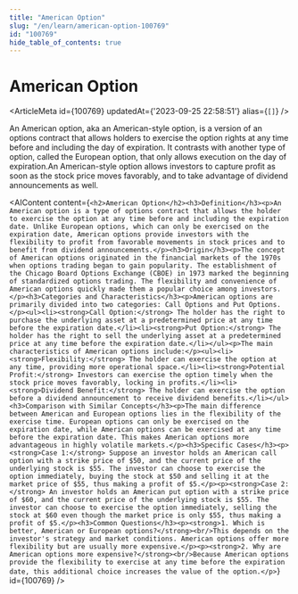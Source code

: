 ```yaml
---
title: "American Option"
slug: "/en/learn/american-option-100769"
id: "100769"
hide_table_of_contents: true
---
```



# American Option

<ArticleMeta id={100769} updatedAt={'2023-09-25 22:58:51'} alias={`[]`} />
<div className='border-solid border-b border-t-0 my-4 border-[var(--ifm-color-gray-300)]' />

An American option, aka an American-style option, is a version of an options contract that allows holders to exercise the option rights at any time before and including the day of expiration. It contrasts with another type of option, called the European option, that only allows execution on the day of expiration.An American-style option allows investors to capture profit as soon as the stock price moves favorably, and to take advantage of dividend announcements as well.

<AIContent content={`<h2>American Option</h2><h3>Definition</h3><p>An American option is a type of options contract that allows the holder to exercise the option at any time before and including the expiration date. Unlike European options, which can only be exercised on the expiration date, American options provide investors with the flexibility to profit from favorable movements in stock prices and to benefit from dividend announcements.</p><h3>Origin</h3><p>The concept of American options originated in the financial markets of the 1970s when options trading began to gain popularity. The establishment of the Chicago Board Options Exchange (CBOE) in 1973 marked the beginning of standardized options trading. The flexibility and convenience of American options quickly made them a popular choice among investors.</p><h3>Categories and Characteristics</h3><p>American options are primarily divided into two categories: Call Options and Put Options.</p><ul><li><strong>Call Option:</strong> The holder has the right to purchase the underlying asset at a predetermined price at any time before the expiration date.</li><li><strong>Put Option:</strong> The holder has the right to sell the underlying asset at a predetermined price at any time before the expiration date.</li></ul><p>The main characteristics of American options include:</p><ul><li><strong>Flexibility:</strong> The holder can exercise the option at any time, providing more operational space.</li><li><strong>Potential Profit:</strong> Investors can exercise the option timely when the stock price moves favorably, locking in profits.</li><li><strong>Dividend Benefit:</strong> The holder can exercise the option before a dividend announcement to receive dividend benefits.</li></ul><h3>Comparison with Similar Concepts</h3><p>The main difference between American and European options lies in the flexibility of the exercise time. European options can only be exercised on the expiration date, while American options can be exercised at any time before the expiration date. This makes American options more advantageous in highly volatile markets.</p><h3>Specific Cases</h3><p><strong>Case 1:</strong> Suppose an investor holds an American call option with a strike price of $50, and the current price of the underlying stock is $55. The investor can choose to exercise the option immediately, buying the stock at $50 and selling it at the market price of $55, thus making a profit of $5.</p><p><strong>Case 2:</strong> An investor holds an American put option with a strike price of $60, and the current price of the underlying stock is $55. The investor can choose to exercise the option immediately, selling the stock at $60 even though the market price is only $55, thus making a profit of $5.</p><h3>Common Questions</h3><p><strong>1. Which is better, American or European options?</strong><br/>This depends on the investor's strategy and market conditions. American options offer more flexibility but are usually more expensive.</p><p><strong>2. Why are American options more expensive?</strong><br/>Because American options provide the flexibility to exercise at any time before the expiration date, this additional choice increases the value of the option.</p>`} id={100769} />
